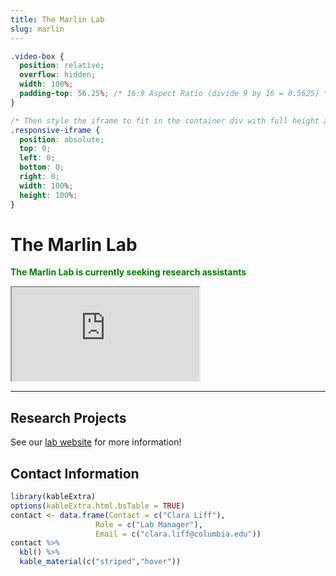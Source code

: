 ```yaml
---
title: The Marlin Lab
slug: marlin
---
```


```css
.video-box {
  position: relative;
  overflow: hidden;
  width: 100%;
  padding-top: 56.25%; /* 16:9 Aspect Ratio (divide 9 by 16 = 0.5625) */
}

/* Then style the iframe to fit in the container div with full height and width */
.responsive-iframe {
  position: absolute;
  top: 0;
  left: 0;
  bottom: 0;
  right: 0;
  width: 100%;
  height: 100%;
}
```

# The Marlin Lab

<span style="color:green">
**The Marlin Lab is currently seeking research assistants**
</span>

<div class="video-box">
  <iframe class="responsive-iframe" src="https://www.youtube.com/embed/xr2yIveL_i4"></iframe>
</div>

***

## Research Projects

See our [lab website](https://biancajonesmarlin.com/) for more information!

## Contact Information


```r
library(kableExtra)
options(kableExtra.html.bsTable = TRUE)
contact <- data.frame(Contact = c("Clara Liff"),
                   Role = c("Lab Manager"),
                   Email = c("clara.liff@columbia.edu"))
contact %>%
  kbl() %>%
  kable_material(c("striped","hover"))
                   
                   
```

